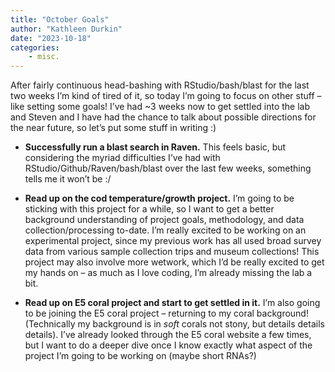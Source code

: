 ```yaml
---
title: "October Goals"
author: "Kathleen Durkin"
date: "2023-10-18"
categories:
    - misc.
---
```


After fairly continuous head-bashing with RStudio/bash/blast for the last two weeks I'm kind of tired of it, so today I'm going to focus on other stuff -- like setting some goals! I've had \~3 weeks now to get settled into the lab and Steven and I have had the chance to talk about possible directions for the near future, so let's put some stuff in writing :)

-   **Successfully run a blast search in Raven.** This feels basic, but considering the myriad difficulties I've had with RStudio/Github/Raven/bash/blast over the last few weeks, something tells me it won't be :/

-   **Read up on the cod temperature/growth project.** I'm going to be sticking with this project for a while, so I want to get a better background understanding of project goals, methodology, and data collection/processing to-date. I'm really excited to be working on an experimental project, since my previous work has all used broad survey data from various sample collection trips and museum collections! This project may also involve more wetwork, which I'd be really excited to get my hands on -- as much as I love coding, I'm already missing the lab a bit.

-   **Read up on E5 coral project and start to get settled in it.** I'm also going to be joining the E5 coral project -- returning to my coral background! (Technically my background is in *soft* corals not stony, but details details details). I've already looked through the E5 coral website a few times, but I want to do a deeper dive once I know exactly what aspect of the project I'm going to be working on (maybe short RNAs?)
